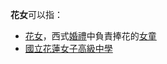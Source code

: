 '''花女'''可以指：

* [[花童|花女]]，西式[[婚禮|婚禮]]中負責捧花的[[女童|女童]]
* [[國立花蓮女子高級中學|國立花蓮女子高級中學]]

{{disambig|CAT=二字消歧義}}